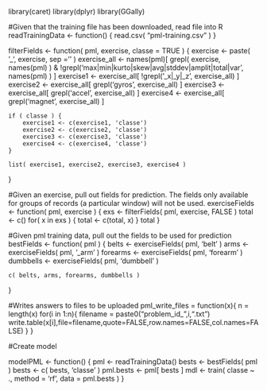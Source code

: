 library(caret)
library(dplyr)
library(GGally)

#Given that the training file has been downloaded, read file into R
readTrainingData <- function() {
	read.csv( "pml-training.csv" )
}


filterFields <- function( pml, exercise, classe = TRUE ) { 
	exercise <- paste( '_', exercise, sep = '' )
	exercise_all <- names(pml)[ grepl( exercise, names(pml) ) & !grepl('max|min|kurto|skew|avg|stddev|amplit|total|var', names(pml) ) ]
	exercise1 <- exercise_all[ !grepl('_x|_y|_z', exercise_all) ]
	exercise2 <- exercise_all[ grepl('gyros', exercise_all) ]
	exercise3 <- exercise_all[ grepl('accel', exercise_all) ]
	exercise4 <- exercise_all[ grepl('magnet', exercise_all) ]

	if ( classe ) {
		exercise1 <- c(exercise1, 'classe')
		exercise2 <- c(exercise2, 'classe')
		exercise3 <- c(exercise3, 'classe')
		exercise4 <- c(exercise4, 'classe')
	}

	list( exercise1, exercise2, exercise3, exercise4 )
}


#Given an exercise, pull out fields for prediction.  The fields only available for groups of records (a particular window) will not be used.
exerciseFields <- function( pml, exercise ) {
	exs <- filterFields( pml, exercise, FALSE )
	total <- c()
	for( x in exs ) {
		total <- c(total, x)
	}
	total
}


#Given pml training data, pull out the fields to be used for prediction
bestFields <- function( pml ) {
	belts <- exerciseFields( pml, 'belt' )
	arms <- exerciseFields( pml, '_arm' )
	forearms <- exerciseFields( pml, 'forearm' )
	dumbbells <- exerciseFields( pml, 'dumbbell' )

	c( belts, arms, forearms, dumbbells )
}

#Writes answers to files to be uploaded
pml_write_files = function(x){
  n = length(x)
  for(i in 1:n){
    filename = paste0("problem_id_",i,".txt")
    write.table(x[i],file=filename,quote=FALSE,row.names=FALSE,col.names=FALSE)
  }
}


#Create model

modelPML <- function() {
	pml <- readTrainingData()
	bests <- bestFields( pml )
	bests <- c( bests, 'classe' )
	pml.bests <- pml[ bests ]
	mdl <- train( classe ~ ., method = 'rf', data = pml.bests )
}
